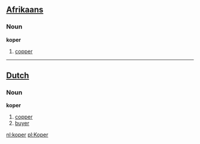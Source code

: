 ==[[Afrikaans]]==
===Noun===
'''koper'''

# [[copper]]

----

==[[Dutch]]==
===Noun===
'''koper'''

# [[copper]]
# [[buyer]]

[[nl:koper]]
[[pl:Koper]]